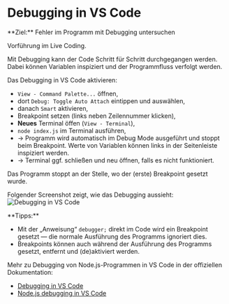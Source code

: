 
# Debugging in VS Code

<Callout>  
  **Ziel:** Fehler im Programm mit Debugging untersuchen
</Callout>

Vorführung im Live Coding. 

Mit Debugging kann der Code Schritt für Schritt durchgegangen werden. 
Dabei können Variablen inspiziert und der Programmfluss verfolgt werden.

Das Debugging in VS Code aktivieren:

- `View - Command Palette...` öffnen, 
- dort `Debug: Toggle Auto Attach` eintippen und auswählen, 
- danach `Smart` aktivieren,
- Breakpoint setzen (links neben Zeilennummer klicken),
- **Neues** Terminal öffen (`View - Terminal`),
- `node index.js` im Terminal ausführen,
- &rarr; Programm wird automatisch im Debug Mode ausgeführt und stoppt beim Breakpoint. Werte von Variablen können links in der Seitenleiste inspiziert werden.
- &rarr; Terminal ggf. schließen und neu öffnen, falls es nicht funktioniert.

Das Programm stoppt an der Stelle, wo der (erste) Breakpoint gesetzt wurde.

Folgender Screenshot zeigt, wie das Debugging aussieht:
![Debugging in VS Code](/images/prog/debugging.jpg)

<Callout>
**Tipps:** 

- Mit der „Anweisung“ `debugger;` direkt im Code wird ein Breakpoint gesetzt &mdash; die normale Ausführung des Programms ignoriert dies.
- Breakpoints können auch während der Ausführung des Programms gesetzt, entfernt und (de)aktiviert werden.
</Callout>

Mehr zu Debugging von Node.js-Programmen in VS Code in der offiziellen Dokumentation:
- [Debugging in VS Code](https://code.visualstudio.com/docs/editor/debugging)
- [Node.js debugging in VS Code](https://code.visualstudio.com/docs/nodejs/nodejs-debugging)
